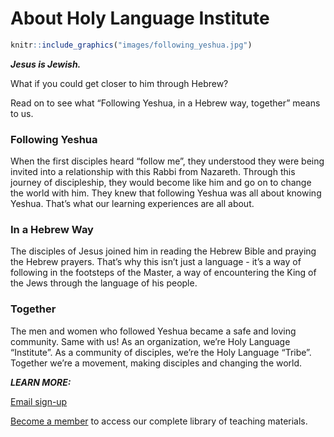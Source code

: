 # About Holy Language Institute {-}

```{r, out.width = "500pt", fig.align='center'}
knitr::include_graphics("images/following_yeshua.jpg")
```

***Jesus is Jewish.*** 

What if you could get closer to him through Hebrew?

Read on to see what "Following Yeshua, in a Hebrew way, together" means to us.

### Following Yeshua {-}

When the first disciples heard "follow me", they understood they were being invited into a relationship with this Rabbi from Nazareth. Through this journey of discipleship, they would become like him and go on to change the world with him. They knew that following Yeshua was all about knowing Yeshua. That's what our learning experiences are all about.

### In a Hebrew Way {-}

The disciples of Jesus joined him in reading the Hebrew Bible and praying the Hebrew prayers. That's why this isn't just a language - it's a way of following in the footsteps of the Master, a way of encountering the King of the Jews through the language of his people. 

### Together {-}

The men and women who followed Yeshua became a safe and loving community.  Same with us! As an organization, we're Holy Language "Institute".  As a community of disciples, we're the Holy Language "Tribe".  Together we're a movement, making disciples and changing the world.

***LEARN MORE:***

[Email sign-up](https://holylanguage.com/index.html)

[Become a member](https://holylanguage.com/subscribe.html) to access our complete library of teaching materials.
